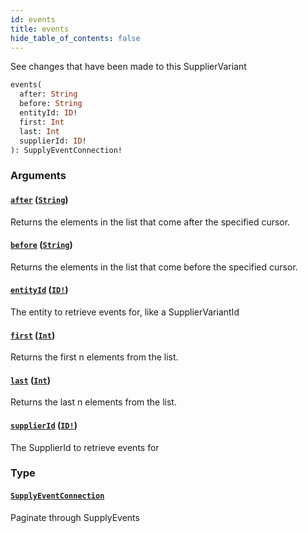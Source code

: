 ```yaml
---
id: events
title: events
hide_table_of_contents: false
---
```



See changes that have been made to this SupplierVariant

```graphql
events(
  after: String
  before: String
  entityId: ID!
  first: Int
  last: Int
  supplierId: ID!
): SupplyEventConnection!
```


### Arguments

#### [`after`](#) ([`String`](/developers/supplier-apis/supply-api/graphql/reference/scalars/string))

Returns the elements in the list that come after the specified cursor.


#### [`before`](#) ([`String`](/developers/supplier-apis/supply-api/graphql/reference/scalars/string))

Returns the elements in the list that come before the specified cursor.


#### [`entityId`](#) ([`ID!`](/developers/supplier-apis/supply-api/graphql/reference/scalars/id))

The entity to retrieve events for, like a SupplierVariantId


#### [`first`](#) ([`Int`](/developers/supplier-apis/supply-api/graphql/reference/scalars/int))

Returns the first n elements from the list.


#### [`last`](#) ([`Int`](/developers/supplier-apis/supply-api/graphql/reference/scalars/int))

Returns the last n elements from the list.


#### [`supplierId`](#) ([`ID!`](/developers/supplier-apis/supply-api/graphql/reference/scalars/id))

The SupplierId to retrieve events for


### Type

#### [`SupplyEventConnection`](/developers/supplier-apis/supply-api/graphql/reference/objects/supply-event-connection)

Paginate through SupplyEvents




